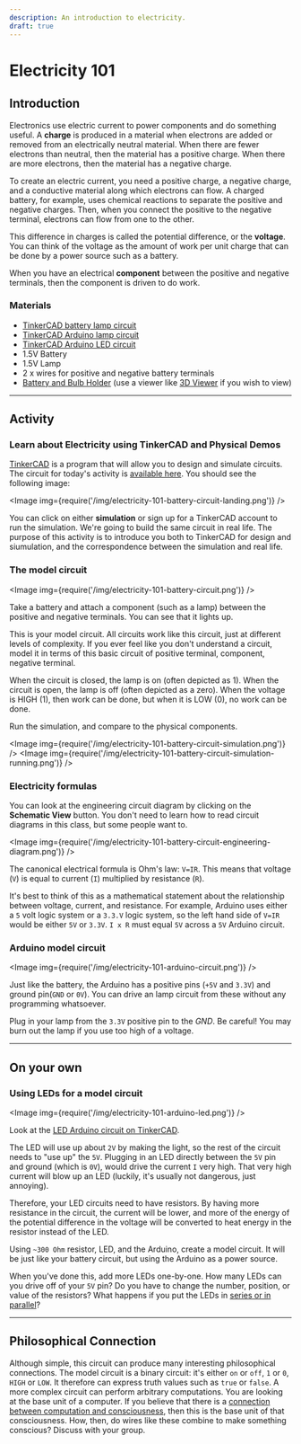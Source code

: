 ```yaml
---
description: An introduction to electricity.
draft: true
---
```



# Electricity 101

## Introduction
Electronics use electric current to power components and do something useful. A **charge** is produced in a material when electrons are added or removed from an electrically neutral material. When there are fewer electrons than neutral, then the material has a positive charge. When there are more electrons, then the material has a negative charge.

To create an electric current, you need a positive charge, a negative charge, and a conductive material along which electrons can flow. A charged battery, for example, uses chemical reactions to separate the positive and negative charges. Then, when you connect the positive to the negative terminal, electrons can flow from one to the other.

This difference in charges is called the potential difference, or the **voltage**. You can think of the voltage as the amount of work per unit charge that can be done by a power source such as a battery.

When you have an electrical **component** between the positive and negative terminals, then the component is driven to do work.

### Materials
- [TinkerCAD battery lamp circuit](https://www.tinkercad.com/things/iy8Vimd04Vq-electricity-101?sharecode=xxBxLakHuo_24h1a5FRmksUy2j6DGnrMyjheCpC06_g)
- [TinkerCAD Arduino lamp circuit](https://www.tinkercad.com/things/iplnL8Kj4w6-electricity-101-arduino?sharecode=vHEf-nhnSL9ombgpMq3-TgEiZwTMMwYP4M4s2tnJel0)
- [TinkerCAD Arduino LED circuit](https://www.tinkercad.com/things/3j4VkpdpGOr-electricity-101-arduino-led)
- 1.5V Battery
- 1.5V Lamp
- 2 x wires for positive and negative battery terminals
- [Battery and Bulb Holder](/designs/3d_models/electricity-101/00-lightbulb%20v21.obj) (use a viewer like [3D Viewer](https://3dviewer.net/) if you wish to view)

---
## Activity

### Learn about Electricity using TinkerCAD and Physical Demos
[TinkerCAD](https://tinkercad.com) is a program that will allow you to design and simulate circuits. The circuit for today's activity is [available here](https://www.tinkercad.com/things/iy8Vimd04Vq-electricity-101?sharecode=xxBxLakHuo_24h1a5FRmksUy2j6DGnrMyjheCpC06_g). You should see the following image:

<Image img={require('/img/electricity-101-battery-circuit-landing.png')} />

You can click on either **simulation** or sign up for a TinkerCAD account to run the simulation. We're going to build the same circuit in real life. The purpose of this activity is to introduce you both to TinkerCAD for design and siumulation, and the correspondence between the simulation and real life.

### The model circuit

<Image img={require('/img/electricity-101-battery-circuit.png')} />

Take a battery and attach a component (such as a lamp) between the positive and negative terminals. You can see that it lights up.

This is your model circuit. All circuits work like this circuit, just at different levels of complexity. If you ever feel like you don't understand a circuit, model it in terms of this basic circuit of positive terminal, component, negative terminal.

When the circuit is closed, the lamp is on (often depicted as 1). When the circuit is open, the lamp is off (often depicted as a zero). When the voltage is HIGH (1), then work can be done, but when it is LOW (0), no work can be done.

Run the simulation, and compare to the physical components.

<Image img={require('/img/electricity-101-battery-circuit-simulation.png')} />
<Image img={require('/img/electricity-101-battery-circuit-simulation-running.png')} />


### Electricity formulas
You can look at the engineering circuit diagram by clicking on the **Schematic View** button. You don't need to learn how to read circuit diagrams in this class, but some people want to.

<Image img={require('/img/electricity-101-battery-circuit-engineering-diagram.png')} />

The canonical electrical formula is Ohm's law: `V=IR`. This means that voltage (`V`) is equal to current (`I`) multiplied by resistance (`R`). 

It's best to think of this as a mathematical statement about the relationship between voltage, current, and resistance. For example, Arduino uses either a `5` volt logic system or a `3.3.V` logic system, so the left hand side of `V=IR` would be either `5V` or `3.3V`. `I x R` must equal `5V` across a `5V` Arduino circuit.

### Arduino model circuit

<Image img={require('/img/electricity-101-arduino-circuit.png')} />

Just like the battery, the Arduino has a positive pins (`+5V` and `3.3V`) and ground pin(`GND` or `0V`). You can drive an lamp circuit from these without any programming whatsoever. 

Plug in your lamp from the `3.3V` positive pin to the *GND*. Be careful! You may burn out the lamp if you use too high of a voltage.

---
## On your own
### Using LEDs for a model circuit

<Image img={require('/img/electricity-101-arduino-led.png')} />

Look at the [LED Arduino circuit on TinkerCAD](https://www.tinkercad.com/things/3j4VkpdpGOr-electricity-101-arduino-led).

The LED will use up about `2V` by making the light, so the rest of the circuit needs to "use up" the `5V`. Plugging in an LED directly between the `5V` pin and ground (which is `0V`), would drive the current `I` very high. That very high current will blow up an LED (luckily, it's usually not dangerous, just annoying). 

Therefore, your LED circuits need to have resistors. By having more resistance in the circuit, the current will be lower, and more of the energy of the potential difference in the voltage will be converted to heat energy in the resistor instead of the LED.

Using `~300 Ohm` resistor, LED, and the Arduino, create a model circuit. It will be just like your battery circuit, but using the Arduino as a power source.

When you've done this, add more LEDs one-by-one. How many LEDs can you drive off of your `5V` pin? Do you have to change the number, position, or value of the resistors? What happens if you put the LEDs in [series or in parallel](https://www.allaboutcircuits.com/textbook/direct-current/chpt-5/what-are-series-and-parallel-circuits)?

---
## Philosophical Connection
Although simple, this circuit can produce many interesting philosophical connections. The model circuit is a binary circuit: it's either `on` or `off`, `1` or `0`, `HIGH` or `LOW`. It therefore can express truth values such as `true` or `false`. A more complex circuit can perform arbitrary computations. You are looking at the base unit of a computer. If you believe that there is a [connection between computation and consciousness](https://en.wikipedia.org/wiki/Computational_theory_of_mind), then this is the base unit of that consciousness. How, then, do wires like these combine to make something conscious? Discuss with your group.